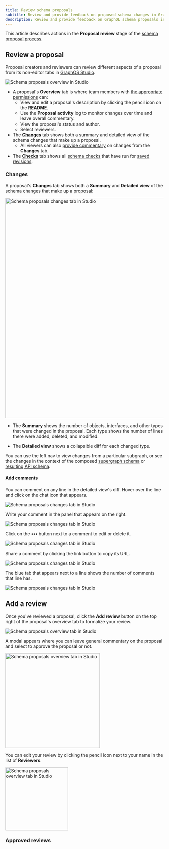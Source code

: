 ```yaml
---
title: Review schema proposals
subtitle: Review and provide feedback on proposed schema changes in GraphOS
description: Review and provide feedback on GraphQL schema proposals in GraphOS Studio. Explore changes, add comments, and approve proposals.
---
```


<EnterpriseFeature />

This article describes actions in the **Proposal review** stage of the [schema proposal process](./schema-proposals#proposal-process).

<SchemaProposalReviewMermaid />

## Review a proposal

Proposal creators and reviewers can review different aspects of a proposal from its non-editor tabs in [GraphOS Studio](https://studio.apollographql.com?referrer=docs-content).

<img
  src="../img/schema-proposals/proposal-overview.jpg"
  className="screenshot"
  alt="Schema proposals overview in Studio"
/>

- A proposal's **Overview** tab is where team members with [the appropriate permissions](./configure-proposals#configure-permissions-and-approvals) can:
  - View and edit a proposal's description by clicking the pencil icon on the **README**.
  - Use the **Proposal activity** log to monitor changes over time and leave overall commentary.
  - View the proposal's status and author.
  - Select reviewers.
- The [**Changes**](#changes) tab shows both a summary and detailed view of the schema changes that make up a proposal.
  - All viewers can also [provide commentary](#add-comments) on changes from the **Changes** tab.
- The [**Checks**](./propose-changes#schema-checks) tab shows all [schema checks](./schema-checks) that have run for [saved revisions](./propose-changes#save-revisions).

### Changes

A proposal's **Changes** tab shows both a **Summary** and **Detailed view** of the schema changes that make up a proposal:

<img
  src="../img/schema-proposals/changes.jpg"
  className="screenshot"
  alt="Schema proposals changes tab in Studio"
  width="700"
/>

- The **Summary** shows the number of objects, interfaces, and other types that were changed in the proposal. Each type shows the number of lines there were added, deleted, and modified.

- The **Detailed view** shows a collapsible diff for each changed type.

You can use the left nav to view changes from a particular subgraph, or see the changes in the context of the composed [supergraph schema](/federation/federated-types/overview/#supergraph-schema) or [resulting API schema](/federation/federated-types/overview/#api-schema).

#### Add comments

You can comment on any line in the detailed view's diff. Hover over the line and click on the chat icon that appears.

<img
  src="../img/schema-proposals/add-comment.jpg"
  className="screenshot"
  alt="Schema proposals changes tab in Studio"
/>

Write your comment in the panel that appears on the right.

<img
  src="../img/schema-proposals/write-comment.jpg"
  className="screenshot"
  alt="Schema proposals changes tab in Studio"
/>

Click on the **•••** button next to a comment to edit or delete it.

<img
  src="../img/schema-proposals/edit-comment.jpg"
  className="screenshot"
  alt="Schema proposals changes tab in Studio"
/>

Share a comment by clicking the link button to copy its URL.

<img
  src="../img/schema-proposals/share-comment.jpg"
  className="screenshot"
  alt="Schema proposals changes tab in Studio"
/>

The blue tab that appears next to a line shows the number of comments that line has.

<img
  src="../img/schema-proposals/comments-number.jpg"
  className="screenshot"
  alt="Schema proposals changes tab in Studio"
/>

## Add a review

Once you've reviewed a proposal, click the **Add review** button on the top right of the proposal's overview tab to formalize your review.

<img
  src="../img/schema-proposals/add-review.jpg"
  className="screenshot"
  alt="Schema proposals overview tab in Studio"
/>

A modal appears where you can leave general commentary on the proposal and select to approve the proposal or not.

<img
  src="../img/schema-proposals/add-review-modal.jpg"
  className="screenshot"
  alt="Schema proposals overview tab in Studio"
  width="300"
/>

You can edit your review by clicking the pencil icon next to your name in the list of **Reviewers**.

<img
  src="../img/schema-proposals/edit-review.jpg"
  className="screenshot"
  alt="Schema proposals overview tab in Studio"
  width="200"
/>

### Approved reviews

<ApprovedSchemaProposals />
